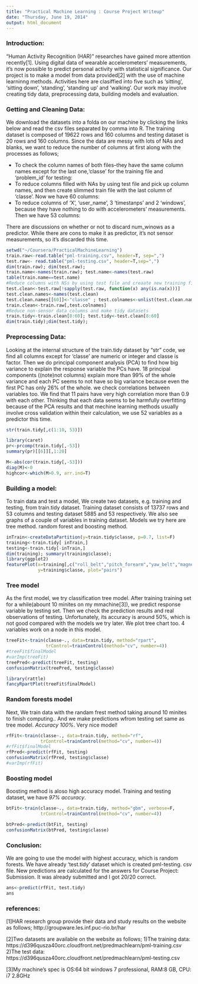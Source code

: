 ```yaml
---
title: "Practical Machine Learning : Course Project Writeup"
date: "Thursday, June 19, 2014"
output: html_document
---
```

### Introduction:
"Human Activity Recognition (HAR)" researches have gained more attention recently[1]. Using digital data of wearable accelerometers' measurements, it's now possible to predict personal activity with statistical significance. Our project is to make a model from data provided[2] with the use of machine learninng methods. Activities here are clasiffied into five such as  'sitting', 'sitting down', 'standing', 'standing up' and 'walking'. Our work may involve creating tidy data, preprocessing data, building models and evaluation.

### Getting and Cleaning Data:
We download the datasets into a folda on our machine by clicking the links below and read the csv files separated by comma into R. The training dataset is composed of 19622 rows and 160 columns and testing dataset is 20 rows and 160 columns. Since the data are messy with lots of NAs and blanks, we want to reduce the number of columns at first along with the processes as follows;

- To check the column names of both files--they have the same column names except for the last one,'classe' for the training file and 'problem_id' for testing:
- To reduce columns filled with NAs by using test file and pick up column names, and then create slimmed train file with the last column of 'classe'. Now we have 60 columns:
- To reduce columns of 'X', 'user_name', 3 'timestanps' and 2 'windows', because they have nothing to do with accelerometers' measurements. Then we have 53 columns:

There are discussions on whether or not to discard num_winows as a predictor. While there are cons to make it as predictor, it's not sensor measurements, so it's discarded this time.

```r
setwd("~/Coursera/PracticalMachineLearning")
train.raw<-read.table("pml-training.csv", header=T, sep=",")
test.raw<- read.table("pml-testing.csv", header=T,sep=",")
dim(train.raw); dim(test.raw);
train.name<-names(train.raw); test.name<-names(test.raw)
table(train.name==test.name)
#Reduce columns with NSs by using test file and creaate new training file with the same column names
test.clean<-test.raw[!sapply(test.raw, function(x) any(is.na(x)))]
test.clean.names<-names(test.clean)
test.clean.names[[60]]<-"classe" ; test.colnames<-unlist(test.clean.names)
train.clean<-train.raw[,test.colnames]
#Reduce non-sensor data columns and make tidy datasets
train.tidy<-train.clean[8:60]; test.tidy<-test.clean[8:60]
dim(train.tidy);dim(test.tidy);

```

### Preprocessing Data:
Looking at the internal structure of the train.tidy dataset by "str" code, we find all columns except for 'classe' are numeric or integer and classe is factor. 
Then we do principal component analysis (PCA) to find how big variance to explain the response variable the PCs have. 18 principal components ((note)not columns) explain more than 99% of the whole variance and each PC seems to not have so big variance because even the first PC has only 26% of the whole. 
we check correlations between variables too. We find that 11 pairs have very high correlation more than 0.9 with each other. Thinking that each data seems to be harmfully overfitting because of the PCA results and that mechine learning methods usually involve cross validation within their calculation, we use 52 variables as a predictor this time.

```r
str(train.tidy[,c(1:10, 53)])

library(caret)
pr<-prcomp(train.tidy[,-53])
summary(pr)[[6]][,1:20]

M<-abs(cor(train.tidy[,-53]))
diag(M)<-0
highcor<-which(M>0.9, arr.ind=T)

```

### Building a model:
To train data and test a model, We create two datasets, e.g. training and testing, from train.tidy dataset. Training dataset consists of 13737 rows and 53 columns and testing dataset 5885 and 53 respectively.
We also see graphs of a couple of variables in training dataset. Models we try here are tree method. random forest and boosting method. 

```r
inTrain<-createDataPartition(y=train.tidy$classe, p=0.7, list=F)
training<-train.tidy[ inTrain,]
testing<-train.tidy[-inTrain,]
dim(training); summary(training$classe);
library(ggplot2)
featurePlot(x=training[,c("roll_belt","pitch_forearm","yaw_belt","magnet_dumbbell_z")], 
            y=training$classe, plot="pairs")

```

### Tree model
As the first model, we try classification tree model. After training training set for a while(abount 10 minites on my mmachine[3]), we predict response variable by testing set. Then we check the prediction results and real observations of testing. Unfortunately, its accuracy is around 50%, which is not good compared with the models we try later. We plot tree chart too. 4 variables work on a node in this model.

```r
treeFit<-train(classe~., data=train.tidy, method="rpart",
               trControl=trainControl(method="cv", number=4))
#treeFit$finalModel
#varImp(treeFit)
treePred<-predict(treeFit, testing)
confusionMatrix(treePred, testing$classe)

library(rattle)  
fancyRpartPlot(treeFit$finalModel)

```

### Random forests model
Next, We train data with the randam frest method taking around 10 minites to finish computing.. And we make predictions wfrom testing set same as tree model. *Accuracy 100%*. Very nice model!

```r
rfFit<-train(classe~., data=train.tidy, method="rf",
             trControl=trainControl(method="cv", number=4))
#rfFit$finalModel
rfPred<-predict(rfFit, testing)
confusionMatrix(rfPred, testing$classe)
#varImp(rfFit)
```

### Boosting model
Boosting method is aloso high accuracy model. Training and testing dataset, we have *97% accuracy*. 

```r
btFit<-train(classe~., data=train.tidy, method="gbm", verbose=F, 
             trControl=trainControl(method="cv", number=4))

btPred<-predict(btFit, testing)
confusionMatrix(btPred, testing$classe)

```

### Conclusion:
We are going to use the model with highest accuracy, which is random forests. We have already 'test.tidy' dataset which is created pml-testing. csv file. New predictions are calculated for the answers for Course Project: Submission. It was already submitted and I got 20/20 correct.

```r
ans<-predict(rfFit, test.tidy)
ans
```

### references:
[1]HAR research group provide their data and study results on the website as follows;
http://groupware.les.inf.puc-rio.br/har

[2]Two datasets are available on the website as follows;
1)The training data: 
https://d396qusza40orc.cloudfront.net/predmachlearn/pml-training.csv
2)The test data: 
https://d396qusza40orc.cloudfront.net/predmachlearn/pml-testing.csv

[3]My machine's spec is OS:64 bit windows 7 professional, RAM:8 GB, CPU: i7 2.8GHz
